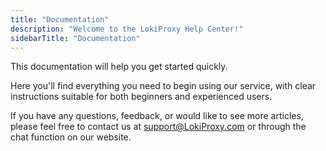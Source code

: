 ```yaml
---
title: "Documentation"
description: "Welcome to the LokiProxy Help Center!"
sidebarTitle: "Documentation"
---
```


This documentation will help you get started quickly.

Here you'll find everything you need to begin using our service, with clear instructions suitable for both beginners and experienced users.

If you have any questions, feedback, or would like to see more articles, please feel free to contact us at [support@LokiProxy.com](mailto:support@LokiProxy.com) or through the chat function on our website.